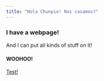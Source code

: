 ```yaml
---
title: "Hola Chunpio! Nos casamos?"
---
```


### I have a webpage!

And I can put all kinds of stuff on it!

#### WOOHOO!

[Test!](about)
